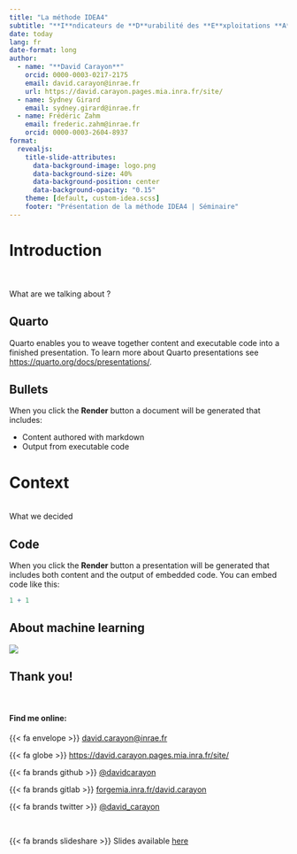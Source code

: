 ```yaml
---
title: "La méthode IDEA4"
subtitle: "**I**ndicateurs de **D**urabilité des **E**xploitations **A**gricoles"
date: today
lang: fr  
date-format: long
author:
  - name: "**David Carayon**"
    orcid: 0000-0003-0217-2175
    email: david.carayon@inrae.fr
    url: https://david.carayon.pages.mia.inra.fr/site/ 
  - name: Sydney Girard
    email: sydney.girard@inrae.fr
  - name: Frédéric Zahm
    email: frederic.zahm@inrae.fr
    orcid: 0000-0003-2604-8937
format: 
  revealjs:
    title-slide-attributes:
      data-background-image: logo.png
      data-background-size: 40%
      data-background-position: center
      data-background-opacity: "0.15"
    theme: [default, custom-idea.scss]
    footer: "Présentation de la méthode IDEA4 | Séminaire"
---
```


# Introduction {.inverse-orange}
<br>     
What are we talking about ?

## Quarto 

Quarto enables you to weave together content and executable code into a finished presentation. To learn more about Quarto presentations see <https://quarto.org/docs/presentations/>.
 

## Bullets
 
When you click the **Render** button a document will be generated that includes:

-   Content authored with markdown
-   Output from executable code

# Context {.inverse-green}
<br>
What we decided


## Code

When you click the **Render** button a presentation will be generated that includes both content and the output of embedded code. You can embed code like this:

```r
1 + 1
```

## About machine learning

![](https://i.imgflip.com/7f5fbj.jpg){.quarto-figure-center}


## Thank you!

<br />

#### Find me online:

{{< fa envelope >}} [david.carayon@inrae.fr](mailto:david.carayon@inrae.fr) 

{{< fa globe >}} [https://david.carayon.pages.mia.inra.fr/site/](https://d avid.carayon.pages.mia.inra.fr/site/) 

{{< fa brands github >}} [@davidcarayon](github.com/davidcarayon) 

{{< fa brands gitlab >}} [forgemia.inra.fr/david.carayon](https://forgemia.inra.fr/users/david.carayon/) 

{{< fa brands twitter >}} [@david_carayon](twitter.com/david_carayon)

<br />

{{< fa brands slideshare >}} Slides available [here](https://mm218.dev/boston_useR_2023)